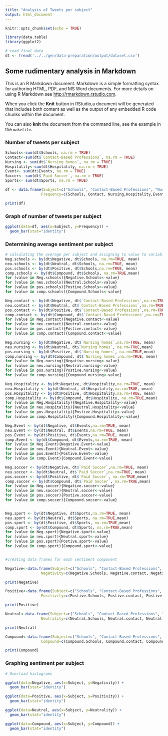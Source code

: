 ```yaml
---
title: "Analysis of Tweets per subject"
output: html_document
---
```


```r
knitr::opts_chunk$set(echo = TRUE)

library(data.table)
library(ggplot2)

# read final data
dt <- fread('../../gen/data-preparation/output/dataset.csv')
```

## Some rudimentary analysis in Markdown

This is an R Markdown document. Markdown is a simple formatting syntax for authoring HTML, PDF, and MS Word documents. For more details on using R Markdown see <http://rmarkdown.rstudio.com>.

When you click the **Knit** button in RStudio,a document will be generated that includes both content as well as the output of any embedded R code chunks within the document. 

You can also **knit** the document from the command line, see the example in the `makefile`.



### Number of tweets per subject

```r
Schools<-sum(dt$Schools, na.rm = TRUE)
Contact<-sum(dt$`Contact-Based Professions`, na.rm = TRUE)
Nursing <- sum(dt$`Nursing homes`, na.rm = TRUE)
Hospitality<-sum(dt$Hospitality, na.rm = TRUE)
Event<- sum(dt$Events, na.rm = TRUE)
Soccer<- sum(dt$`Paid Soccer`, na.rm = TRUE)
Sports<- sum(dt$Sports, na.rm = TRUE)

df <- data.frame(Subject=c("Schools", "Contact-Based Professions", "Nursing Homes", "Hospitality", "Events", "Paid Soccer", "Sports"),
                Frequency=c(Schools, Contact, Nursing,Hospitality,Event, Soccer, Sports))

print(df)
```

### Graph of number of tweets per subject
```r


ggplot(data=df, aes(x=Subject, y=Frequency)) +
  geom_bar(stat="identity")
```

### Determining average sentiment per subject
```r
# calculating the average per subject and assigning to value to variable
Neg.schools <- by(dt$Negative, dt$Schools, na.rm=TRUE, mean)
neu.schools <- by(dt$Neutral, dt$Schools, na.rm=TRUE, mean)
pos.schools <- by(dt$Positive, dt$Schools,na.rm=TRUE, mean)
comp.schools <- by(dt$Compound, dt$Schools, na.rm=TRUE,mean)
for (value in Neg.schools){Negative.Schools<-value}
for (value in neu.schools){Neutral.Schools<-value}
for (value in pos.schools){Postive.Schools<-value}
for (value in comp.schools){Compound.Schools<-value}

Neg.contact <- by(dt$Negative, dt$`Contact-Based Professions`,na.rm=TRUE, mean)
neu.contact <- by(dt$Neutral, dt$`Contact-Based Professions`,na.rm=TRUE, mean)
pos.contact <- by(dt$Positive, dt$`Contact-Based Professions`,na.rm=TRUE, mean)
comp.contact <- by(dt$Compound, dt$`Contact-Based Professions`,na.rm=TRUE, mean)
for (value in Neg.contact){Negative.contact<-value}
for (value in neu.contact){Neutral.contact<-value}
for (value in pos.contact){Postive.contact<-value}
for (value in comp.contact){Compound.contact<-value}

Neg.nursing <- by(dt$Negative, dt$`Nursing homes`,na.rm=TRUE, mean)
neu.nursing <- by(dt$Neutral, dt$`Nursing homes`, na.rm=TRUE,mean)
pos.nursing <- by(dt$Positive, dt$`Nursing homes`, na.rm=TRUE,mean)
comp.nursing <- by(dt$Compound, dt$`Nursing homes`,na.rm=TRUE, mean)
for (value in Neg.nursing){Negative.nursing<-value}
for (value in neu.nursing){Neutral.nursing<-value}
for (value in pos.nursing){Postive.nursing<-value}
for (value in comp.nursing){Compound.nursing<-value}

Neg.Hospitality <- by(dt$Negative, dt$Hospitality,na.rm=TRUE, mean)
neu.Hospitality <- by(dt$Neutral, dt$Hospitality,na.rm=TRUE, mean)
pos.Hospitality <- by(dt$Positive, dt$Hospitality,na.rm=TRUE, mean)
comp.Hospitality <- by(dt$Compound, dt$Hospitality, na.rm=TRUE,mean)
for (value in Neg.Hospitality){Negative.Hospitality<-value}
for (value in neu.Hospitality){Neutral.Hospitality<-value}
for (value in pos.Hospitality){Postive.Hospitality<-value}
for (value in comp.Hospitality){Compound.Hospitality<-value}

Neg.Event <- by(dt$Negative, dt$Events,na.rm=TRUE, mean)
neu.Event <- by(dt$Neutral, dt$Events,na.rm=TRUE, mean)
pos.Event <- by(dt$Positive, dt$Events,na.rm=TRUE, mean)
comp.Event <- by(dt$Compound, dt$Events,na.rm=TRUE, mean)
for (value in Neg.Event){Negative.Event<-value}
for (value in neu.Event){Neutral.Event<-value}
for (value in pos.Event){Postive.Event<-value}
for (value in comp.Event){Compound.Event<-value}

Neg.soccer <- by(dt$Negative, dt$`Paid Soccer`,na.rm=TRUE, mean)
neu.soccer <- by(dt$Neutral, dt$`Paid Soccer`,na.rm=TRUE, mean)
pos.soccer <- by(dt$Positive, dt$`Paid Soccer`, na.rm=TRUE,mean)
comp.soccer <- by(dt$Compound, dt$`Paid Soccer`, na.rm=TRUE,mean)
for (value in Neg.soccer){Negative.soccer<-value}
for (value in neu.soccer){Neutral.soccer<-value}
for (value in pos.soccer){Postive.soccer<-value}
for (value in comp.soccer){Compound.soccer<-value}


Neg.sport <- by(dt$Negative, dt$Sports,na.rm=TRUE, mean)
neu.sport <- by(dt$Neutral, dt$Sports, na.rm=TRUE,mean)
pos.sport <- by(dt$Positive, dt$Sports, na.rm=TRUE,mean)
comp.sport <- by(dt$Compound, dt$Sports, na.rm=TRUE,mean)
for (value in Neg.sport){Negative.sport<-value}
for (value in neu.sport){Neutral.sport<-value}
for (value in pos.sport){Postive.sport<-value}
for (value in comp.sport){Compound.sport<-value}


#creating data frames for each sentiment component

Negative<-data.frame(Subject=c("Schools", "Contact-Based Professions", "Nursing Homes", "Hospitality", "Events", "Paid Soccer", "Sports"),
                Negativity=c(Negative.Schools, Negative.contact, Negative.nursing,Negative.Hospitality,Negative.Event, Negative.soccer, Negative.sport))

print(Negative)

Positive<-data.frame(Subject=c("Schools", "Contact-Based Professions", "Nursing Homes", "Hospitality", "Events", "Paid Soccer", "Sports"),
                Positivity=c(Postive.Schools, Postive.contact, Postive.nursing,Postive.Hospitality,Postive.Event, Postive.soccer, Postive.sport))

print(Positive)

Neutral<-data.frame(Subject=c("Schools", "Contact-Based Professions", "Nursing Homes", "Hospitality", "Events", "Paid Soccer", "Sports"),
                Neutrality=c(Neutral.Schools, Neutral.contact, Neutral.nursing,Neutral.Hospitality,Neutral.Event, Neutral.soccer, Neutral.sport))

print(Neutral)

Compound<-data.frame(Subject=c("Schools", "Contact-Based Professions", "Nursing Homes", "Hospitality", "Events", "Paid Soccer", "Sports"),
                Compound=c(Compound.Schools, Compound.contact, Compound.nursing,Compound.Hospitality,Compound.Event, Compound.soccer, Compound.sport))

print(Compound)
```

### Graphing sentiment per subject
```r
# Overlaid histograms

ggplot(data=Negative, aes(x=Subject, y=Negativity)) +
  geom_bar(stat="identity")

ggplot(data=Positive, aes(x=Subject, y=Positivity)) +
  geom_bar(stat="identity")

ggplot(data=Neutral, aes(x=Subject, y=Neutrality)) +
  geom_bar(stat="identity")

ggplot(data=Compound, aes(x=Subject, y=Compound)) +
  geom_bar(stat="identity")
```